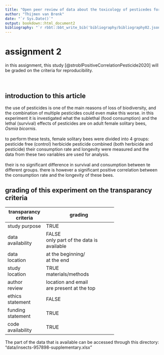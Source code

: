 ```yaml
---
title: "Open peer review of data about the toxicology of pesticedes for bees"
author: "Thijmen van Brenk"
date: "`r Sys.Date()`"
output: bookdown::html_document2
bibliography: "`r rbbt::bbt_write_bib('bibliography/bibliography02.json', overwrite = TRUE)`"
---
```


# assignment 2
in this assignment, this study [@stroblPositiveCorrelationPesticide2020] will be graded on the criteria for reproducibility.  
<br>
<br>


## introduction to this article    
the use of pesticides is one of the main reasons of loss of biodiversity, and the combination of multiple pesticides could even make this worse. in this experiment it is investigated what the sublethal (food consumption) and the lethal (survival) effects of pesticides are on adult female solitary bees, *Osmia bicornis*.       
<br>
to perform these tests, female solitary bees were divided into 4 groups:        
    pesticide free (control)
    herbicide
    pesticide
    combined (both herbicide and pesticide)
their consumption rate and longevity were measured and the data from these two variables are used for analysis.
<br>
<br>
their is no significant difference in survival and consumption between te different groups. there is however a significant positive correlation between the consumption rate and the longevity of these bees.

## grading of this experiment on the transparancy criteria

| transparancy<br>criteria | grading                                        |
|--------------------------|------------------------------------------------|
| study purpose            | TRUE                                           |
| data<br>availability     | FALSE<br>only part of the data is<br>available |
| data <br>location        | at the beginning/<br>at the end                |
| study<br>location        | TRUE<br>materials/methods                      |
| author<br>review         | location and email<br>are present at the top   |
| ethics<br>statement      | FALSE                                          |
| funding<br>statement     | TRUE                                           |
| code<br>availability     | TRUE                                           |

The part of the data that is available can be accessed through this directory: "data/insects-957898-supplementary.xlsx"
